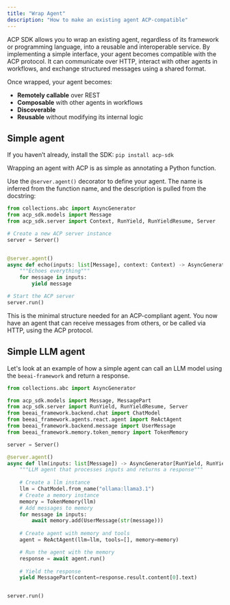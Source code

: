 ```yaml
---
title: "Wrap Agent"
description: "How to make an existing agent ACP-compatible"
---
```


ACP SDK allows you to wrap an existing agent, regardless of its framework or programming language, into a reusable and interoperable service. By implementing a simple interface, your agent becomes compatible with the ACP protocol. It can communicate over HTTP, interact with other agents in workflows, and exchange structured messages using a shared format.

Once wrapped, your agent becomes:

- **Remotely callable** over REST
- **Composable** with other agents in workflows
- **Discoverable**
- **Reusable** without modifying its internal logic

## Simple agent

<Tip>If you haven’t already, install the SDK: `pip install acp-sdk`</Tip>

Wrapping an agent with ACP is as simple as annotating a Python function.

Use the `@server.agent()` decorator to define your agent. The name is inferred from the function name, and the description is pulled from the docstring:

```python echo.py
from collections.abc import AsyncGenerator
from acp_sdk.models import Message
from acp_sdk.server import Context, RunYield, RunYieldResume, Server

# Create a new ACP server instance
server = Server()


@server.agent()
async def echo(inputs: list[Message], context: Context) -> AsyncGenerator[RunYield, RunYieldResume]:
    """Echoes everything"""
    for message in inputs:
        yield message

# Start the ACP server
server.run()
```

This is the minimal structure needed for an ACP-compliant agent. You now have an agent that can receive messages from others, or be called via HTTP, using the ACP protocol.

## Simple LLM agent

Let's look at an example of how a simple agent can call an LLM model using the `beeai-framework` and return a response.

```python llm.py
from collections.abc import AsyncGenerator

from acp_sdk.models import Message, MessagePart
from acp_sdk.server import RunYield, RunYieldResume, Server
from beeai_framework.backend.chat import ChatModel
from beeai_framework.agents.react.agent import ReActAgent
from beeai_framework.backend.message import UserMessage
from beeai_framework.memory.token_memory import TokenMemory

server = Server()

@server.agent()
async def llm(inputs: list[Message]) -> AsyncGenerator[RunYield, RunYieldResume]:
    """LLM agent that processes inputs and returns a response"""
    
    # Create a llm instance
    llm = ChatModel.from_name("ollama:llama3.1")
    # Create a memory instance
    memory = TokenMemory(llm)
    # Add messages to memory
    for message in inputs:
        await memory.add(UserMessage(str(message)))
        
    # Create agent with memory and tools
    agent = ReActAgent(llm=llm, tools=[], memory=memory)

    # Run the agent with the memory
    response = await agent.run()
    
    # Yield the response
    yield MessagePart(content=response.result.content[0].text)


server.run()

```